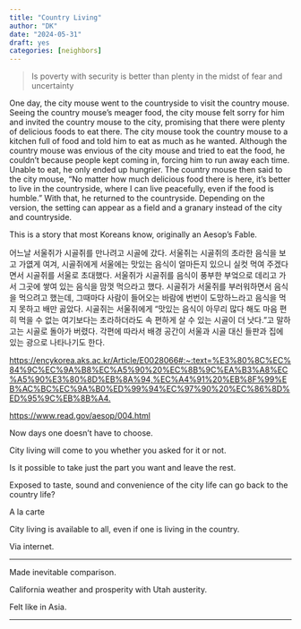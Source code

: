 ```yaml
---
title: "Country Living"
author: "DK"
date: "2024-05-31"
draft: yes
categories: [neighbors]
---
```


> Is poverty with security is better than plenty in the midst of fear and uncertainty

One day, the city mouse went to the countryside to visit the country mouse. Seeing the country mouse's meager food, the city mouse felt sorry for him and invited the country mouse to the city, promising that there were plenty of delicious foods to eat there. The city mouse took the country mouse to a kitchen full of food and told him to eat as much as he wanted. Although the country mouse was envious of the city mouse and tried to eat the food, he couldn't because people kept coming in, forcing him to run away each time. Unable to eat, he only ended up hungrier. The country mouse then said to the city mouse, "No matter how much delicious food there is here, it's better to live in the countryside, where I can live peacefully, even if the food is humble." With that, he returned to the countryside. Depending on the version, the setting can appear as a field and a granary instead of the city and countryside.

This is a story that most Koreans know, originally an Aesop's Fable.

어느날 서울쥐가 시골쥐를 만나려고 시골에 갔다. 서울쥐는 시골쥐의 초라한 음식을 보고 가엾게 여겨, 시골쥐에게 서울에는 맛있는 음식이 얼마든지 있으니 실컷 먹여 주겠다면서 시골쥐를 서울로 초대했다. 서울쥐가 시골쥐를 음식이 풍부한 부엌으로 데리고 가서 그곳에 쌓여 있는 음식을 맘껏 먹으라고 했다. 시골쥐가 서울쥐를 부러워하면서 음식을 먹으려고 했는데, 그때마다 사람이 들어오는 바람에 번번이 도망하느라고 음식을 먹지 못하고 배만 곯았다. 시골쥐는 서울쥐에게 “맛있는 음식이 아무리 많다 해도 마음 편히 먹을 수 없는 여기보다는 초라하더라도 속 편하게 살 수 있는 시골이 더 낫다.”고 말하고는 시골로 돌아가 버렸다. 각편에 따라서 배경 공간이 서울과 시골 대신 들판과 집에 있는 광으로 나타나기도 한다.

<https://encykorea.aks.ac.kr/Article/E0028066#:~:text=%E3%80%8C%EC%84%9C%EC%9A%B8%EC%A5%90%20%EC%8B%9C%EA%B3%A8%EC%A5%90%E3%80%8D%EB%8A%94,%EC%A4%91%20%EB%8F%99%EB%AC%BC%EC%9A%B0%ED%99%94%EC%97%90%20%EC%86%8D%ED%95%9C%EB%8B%A4.>

<https://www.read.gov/aesop/004.html>

Now days one doesn't have to choose.

City living will come to you whether you asked for it or not.

Is it possible to take just the part you want and leave the rest.

Exposed to taste, sound and convenience of the city life can go back to the country life?

A la carte

City living is available to all, even if one is living in the country.

Via internet.

---

Made inevitable comparison.

California weather and prosperity with Utah austerity.

Felt like in Asia.

---
